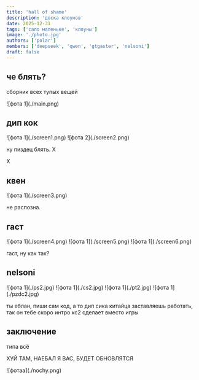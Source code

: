 ```yaml
---
title: 'hall of shame'
description: 'доска клоунов'
date: 2025-12-31
tags: ['сало маленьке', 'клоуны']
image: './photo.jpg'
authors: ['polar']
members: ['deepseek', 'qwen', 'gtgaster', 'nelsoni']
draft: false
---
```


## че блять?

сборник всех тупых вещей 

<div class="mx-auto">
    ![фота 1](./main.png)
</div>

## дип кок

<div class="mx-auto">
    ![фота 1](./screen1.png)
    ![фота 2](./screen2.png)
</div>

ну пиздец блять. Х

Х

## квен

<div class="mx-auto">
    ![фота 1](./screen3.png)
</div>

не распозна.

## гаст

<div class="mx-auto">
    ![фота 1](./screen4.png)
    ![фота 1](./screen5.png)
    ![фота 1](./screen6.png)
</div>

гаст, ну как так?

## nelsoni

<div class="mx-auto">
    ![фота 1](./ps2.jpg)
    ![фота 1](./cs2.jpg)
    ![фота 1](./pt2.jpg)
    ![фота 1](./pzdc2.jpg)
</div>

ты еблан, пиши сам код, а то дип сика китайца заставляешь работать, так он тебе скоро интро кс2 сделает вместо игры

## заключение

типа всё

ХУЙ ТАМ, НАЕБАЛ Я ВАС, БУДЕТ ОБНОВЛЯТСЯ

<div class="mx-auto">
    ![фотаа](./nochy.png)
</div>
